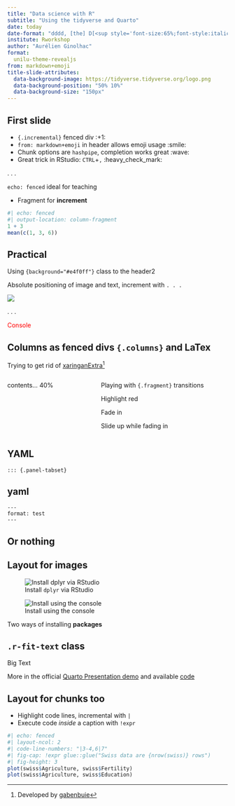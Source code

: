 ```yaml
---
title: "Data science with R"
subtitle: "Using the tidyverse and Quarto"
date: today
date-format: "dddd, [the] D[<sup style='font-size:65%;font-style:italic;'>th</sup>] [of] MMMM, YYYY"
institute: Rworkshop
author: "Aurélien Ginolhac"
format:
  unilu-theme-revealjs
from: markdown+emoji
title-slide-attributes: 
  data-background-image: https://tidyverse.tidyverse.org/logo.png
  data-background-position: "50% 10%"
  data-background-size: "150px"
---
```



## First slide

::: {.incremental}
- `{.incremental}` fenced div :+1:
- `from: markdown+emoji` in header allows emoji usage :smile:
- Chunk options are `hashpipe`, completion works great :wave:
- Great trick in RStudio: `CTRL`+[`,`]{.huge} :heavy_check_mark:
:::

. . .

`echo: fenced` ideal for teaching

- Fragment for **increment**


```r
#| echo: fenced
#| output-location: column-fragment
1 + 3
mean(c(1, 3, 6))
```

## Practical {background="#e4f0ff"}

Using `{background="#e4f0ff"}` class to the header2

Absolute positioning of image and text, increment with `. . .`

::: {.absolute top="35%" left="15%"}
![](https://rworkshop.uni.lu/img/rstudio_blank.png)
:::

. . .

::: {.absolute bottom="10%" left="25%"}
::: {style="color: #FF0000"}
Console
:::
:::

## Columns as fenced divs `{.columns}` and LaTex {.smaller}


Trying to get rid of [xaringanExtra](https://pkg.garrickadenbuie.com/xaringanExtra/#/)^[Developed by [gabenbuie](https://github.com/gadenbuie)]

:::: {.columns}

::: {.column width="40%"}
contents... 40%
```{=tex}
\begin{gather*}
a_1=b_1+c_1\\
a_2=b_2+c_2-d_2+e_2
\end{gather*}
```

:::

::: {.column width="60%"}

Playing with ` {.fragment}` transitions

::: {.fragment .highlight-red}
Highlight red
:::

::: {.fragment .fade-in}
Fade in
:::

::: {.fragment .fade-up}
Slide up while fading in
:::

:::

::::

## YAML

`::: {.panel-tabset}`

::: {.panel-tabset}

## yaml
```
---
format: test
---
```
## Or nothing

:::


## Layout for images

::: {layout-ncol=2}

![Install `dplyr` via RStudio](https://i.imgur.com/hziKGjp.png){.center}

![Install using the console](https://i.imgur.com/RUzyzkw.png)

[Two ways of installing **packages**]{.center}

:::


## `.r-fit-text` class


::: {.r-fit-text}
Big Text
:::

More in the official [Quarto Presentation demo](https://quarto.org/docs/presentations/revealjs/demo/#/title-slide) and available [code](https://github.com/quarto-dev/quarto-web/blob/main/docs/presentations/revealjs/demo/index.qmd)


## Layout for chunks too

- Highlight code lines, incremental with `|`
- Execute code _inside_ a caption with `!expr`

```r
#| echo: fenced
#| layout-ncol: 2
#| code-line-numbers: "|3-4,6|7"
#| fig-cap: !expr glue::glue("Swiss data are {nrow(swiss)} rows")
#| fig-height: 3
plot(swiss$Agriculture, swiss$Fertility)
plot(swiss$Agriculture, swiss$Education)
```







